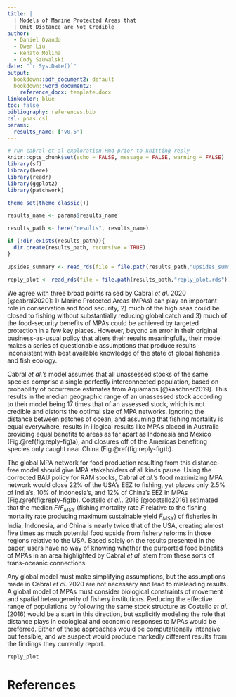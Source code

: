 ```yaml
---
title: |
  | Models of Marine Protected Areas that
  | Omit Distance are Not Credible
author: 
  - Daniel Ovando
  - Owen Liu
  - Renato Molina
  - Cody Szuwalski
date: "`r Sys.Date()`"
output: 
  bookdown::pdf_document2: default
  bookdown::word_document2: 
    reference_docx: template.docx
linkcolor: blue
toc: false
bibliography: references.bib
csl: pnas.csl
params:
  results_name: ["v0.5"]
---
```


```r
# run cabral-et-al-exploration.Rmd prior to knitting reply
knitr::opts_chunk$set(echo = FALSE, message = FALSE, warning = FALSE)
library(sf)
library(here)
library(readr)
library(ggplot2)
library(patchwork)

theme_set(theme_classic())

results_name <- params$results_name

results_path <- here("results", results_name)

if (!dir.exists(results_path)){
  dir.create(results_path, recursive = TRUE)
}

upsides_summary <- read_rds(file = file.path(results_path,"upsides_summary.rds"))

reply_plot <- read_rds(file = file.path(results_path,"reply_plot.rds"))


```

<!-- an error in their business-as-usual (BAU) policy produces meaningfully different results if corrected, reducing the projected food benefits from MPAs by roughly 30%, as well as altering their global MPA prioritization map. Beyond this error though, -->

We agree with three broad points raised by Cabral *et al.* 2020 [@cabral2020]: 1) Marine Protected Areas (MPAs) can play an important role in conservation and food security, 2) much of the high seas could be closed to fishing without substantially reducing global catch and 3) much of the food-security benefits of MPAs could be achieved by targeted protection in a few key places. However, beyond an error in their original  business-as-usual policy that alters their results meaningfully, their model makes a series of questionable assumptions that produce results inconsistent with best available knowledge of the state of global fisheries and fish ecology.

Cabral *et al.*'s model assumes that all unassessed stocks of the same species comprise a single perfectly interconnected population, based on probability of occurrence estimates from Aquamaps [@kaschner2019]. This results in the median geographic range of an unassessed stock according to their model being 17 times that of an assessed stock, which is not credible and distorts the optimal size of MPA networks. Ignoring the distance between patches of ocean, and assuming that fishing mortality is equal everywhere, results in illogical results like MPAs placed in Australia providing equal benefits to areas as far apart as Indonesia and Mexico (Fig.\@ref(fig:reply-fig)a), and closures off of the Americas benefiting species only caught near China (Fig.\@ref(fig:reply-fig)b).

The global MPA network for food production resulting from this distance-free model should give MPA stakeholders of all kinds pause. Using the corrected BAU policy for RAM stocks, Cabral *et al.*'s food maximizing MPA network would close 22% of the USA's EEZ to fishing, yet places only 2.5% of India's, 10% of Indonesia's, and 12% of China's EEZ in MPAs (Fig.\@ref(fig:reply-fig)b). Costello *et al.*. 2016 [@costello2016] estimated that the median $F/F_{MSY}$ (fishing mortality rate *F* relative to the fishing mortality rate producing maximum sustainable yield *F~MSY~*) of fisheries in India, Indonesia, and China is nearly twice that of the USA, creating almost five times as much potential food upside from fishery reforms in those regions relative to the USA. Based solely on the results presented in the paper, users have no way of knowing whether the purported food benefits of MPAs in an area highlighted by Cabral *et al.* stem from these sorts of trans-oceanic connections.

Any global model must make simplifying assumptions, but the assumptions made in Cabral *et al.* 2020 are not necessary and lead to misleading results. A global model of MPAs must consider biological constraints of movement and spatial heterogeneity of fishery institutions. Reducing the effective range of populations by following the same stock structure as Costello *et al.* (2016) would be a start in this direction, but explicitly modeling the role that distance plays in ecological and economic responses to MPAs would be preferred. Either of these approaches would be computationally intensive but feasible, and we suspect would produce markedly different results from the findings they currently report.

```r
reply_plot
```

\newpage

# References
